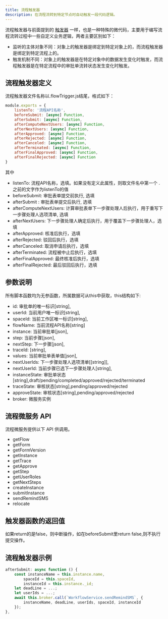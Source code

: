 ```yaml
---
title: 流程触发器
description: 在流程流转到特定节点时自动触发一段代码逻辑。
---
```


流程触发器与前面提到的 [触发器](/docs/trigger) 一样，也是一种特殊的微代码，主要用于编写流程流转过程中一些自定义业务逻辑，两者主要区别如下：

- 监听的主体对象不同：对象上的触发器是绑定到特定对象上的，而流程触发器是绑定到特定流程上的。
- 触发机制不同：对象上的触发器是在特定对象中的数据发生变化时触发，而流程触发器是在特定流程中的审批单流转状态发生变化时触发。

## 流程触发器定义

流程触发器文件名称以.flowTrigger.js结尾，格式如下：

```js
module.exports = {
    listenTo: '流程API名称',
    beforeSubmit: [async] Function,
    afterSubmit: [async] Function,
    afterComputeNextUsers: [async] Function,
    afterNextUsers: [async] Function,
    afterApproved: [async] Function,
    afterRejected: [async] Function,
    afterCanceled: [async] Function,
    afterTerminated: [async] Function,
    afterFinalApproved: [async] Function,
    afterFinalRejected: [async] Function
}
```

其中

- listenTo: 流程API名称，选填。如果没有定义此属性，则取文件名中第一个 . 之前的文字作为listenTo的值
- beforeSubmit: 审批表单提交前执行, 选填
- afterSubmit : 审批表单提交后执行, 选填
- afterComputeNextUsers: 计算审批表单下一步骤处理人后执行，用于重写下一步骤处理人选项清单, 选填
- afterNextUsers: 下一步骤处理人确定后执行，用于覆盖下一步骤处理人，选填
- afterApproved: 核准后执行，选填
- afterRejected: 驳回后执行，选填
- afterCanceled: 取消申请后执行，选填
- afterTerminated: 流程被中止后执行，选填
- afterFinalApproved: 最终核准后执行，选填
- afterFinalRejected: 最后驳回后执行，选填


## 参数说明

所有脚本函数均为无参函数，所属数据可从this中获取，this结构如下:

- id: 审批单的唯一标识[string],
- userId: 当前用户唯一标识[string],
- spaceId: 当前工作区唯一标识[string],
- flowName: 当前流程API名称[string]
- instance: 当前审批单[json],
- step: 当前步骤[json],
- nextStep: 下一步骤[json],
- traceId: [string],
- values: 当前审批单表单值[json],
- nextUserIds: 下一步骤处理人选项清单[[string]],
- nextUserId: 当前步骤已选下一步骤处理人[string],
- instanceState: 审批单状态[string],draft/pending/completed/approved/rejected/terminated
- traceState: 审核状态[string],pending/approved/rejected
- approveState: 审核状态[string],pending/approved/rejected
- broker: 微服务实例

## 流程微服务 API

流程微服务提供以下 API 供调用。

- getFlow
- getForm
- getFormVersion
- getInstance
- getTrace
- getApprove
- getStep
- getUserRoles
- getNextSteps
- createInstance
- submitInstance
- sendRemindSMS
- relocate

## 触发器函数的返回值

如果return的是false，则中断操作，如在beforeSubmit里return false,则不执行提交操作。

## 流程触发器示例

```js
afterSubmit: async function () {
    const instanceName = this.instance.name,
        spaceId = this.spaceId,
        instanceId = this.instance._id;
    let deadLine = ...;
    let userIds = ...;
    await this.broker.call(`WorkflowService.sendRemindSMS`, {
        instanceName, deadLine, userIds, spaceId, instanceId
    });
},
```


